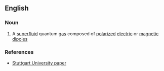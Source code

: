 ==English==

===Noun===
{{en-noun|head=[[quantum]] [[ferrofluid]]}}

#{{physics}} A [[superfluid]] quantum [[gas]] composed of [[polarized]] [[electric]] or [[magnetic]] [[dipole]]s

===References===
*[http://www.pi5.uni-stuttgart.de/publications/arxive0706.1670.pdf Stuttgart University paper]